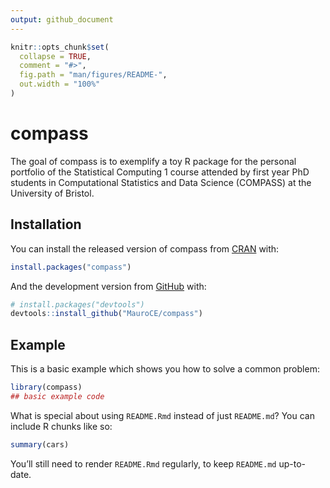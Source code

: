 ```yaml
---
output: github_document
---
```


<!-- README.md is generated from README.Rmd. Please edit that file -->

```r
knitr::opts_chunk$set(
  collapse = TRUE,
  comment = "#>",
  fig.path = "man/figures/README-",
  out.width = "100%"
)
```

# compass

<!-- badges: start -->
<!-- badges: end -->

The goal of compass is to exemplify a toy R package for the personal portfolio of the Statistical Computing 1 course attended by first year PhD students in Computational Statistics and Data Science (COMPASS) at the University of Bristol.

## Installation

You can install the released version of compass from [CRAN](https://CRAN.R-project.org) with:

``` r
install.packages("compass")
```

And the development version from [GitHub](https://github.com/) with:

``` r
# install.packages("devtools")
devtools::install_github("MauroCE/compass")
```
## Example

This is a basic example which shows you how to solve a common problem:

```r
library(compass)
## basic example code
```

What is special about using `README.Rmd` instead of just `README.md`? You can include R chunks like so:

```r
summary(cars)
```

You'll still need to render `README.Rmd` regularly, to keep `README.md` up-to-date.
